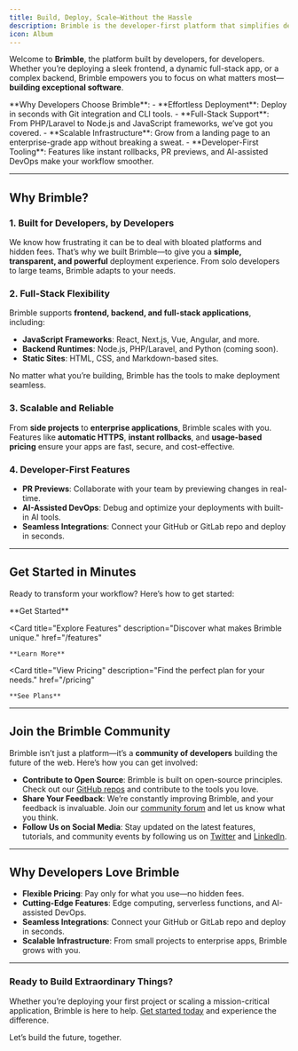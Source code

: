 ```yaml
---
title: Build, Deploy, Scale—Without the Hassle
description: Brimble is the developer-first platform that simplifies deployment and scaling for modern applications. From frontend to full-stack, we’ve got you covered.
icon: Album
---
```



Welcome to **Brimble**, the platform built by developers, for developers. Whether you’re deploying a sleek frontend, a dynamic full-stack app, or a complex backend, Brimble empowers you to focus on what matters most—**building exceptional software**.

<Callout type="info">
  **Why Developers Choose Brimble**:
  - **Effortless Deployment**: Deploy in seconds with Git integration and CLI tools.
  - **Full-Stack Support**: From PHP/Laravel to Node.js and JavaScript frameworks, we’ve got you covered.
  - **Scalable Infrastructure**: Grow from a landing page to an enterprise-grade app without breaking a sweat.
  - **Developer-First Tooling**: Features like instant rollbacks, PR previews, and AI-assisted DevOps make your workflow smoother.
</Callout>

---

## Why Brimble?

### **1. Built for Developers, by Developers**
We know how frustrating it can be to deal with bloated platforms and hidden fees. That’s why we built Brimble—to give you a **simple, transparent, and powerful** deployment experience. From solo developers to large teams, Brimble adapts to your needs.

### **2. Full-Stack Flexibility**
Brimble supports **frontend, backend, and full-stack applications**, including:
- **JavaScript Frameworks**: React, Next.js, Vue, Angular, and more.
- **Backend Runtimes**: Node.js, PHP/Laravel, and Python (coming soon).
- **Static Sites**: HTML, CSS, and Markdown-based sites.

No matter what you’re building, Brimble has the tools to make deployment seamless.

### **3. Scalable and Reliable**
From **side projects** to **enterprise applications**, Brimble scales with you. Features like **automatic HTTPS**, **instant rollbacks**, and **usage-based pricing** ensure your apps are fast, secure, and cost-effective.

### **4. Developer-First Features**
- **PR Previews**: Collaborate with your team by previewing changes in real-time.
- **AI-Assisted DevOps**: Debug and optimize your deployments with built-in AI tools.
- **Seamless Integrations**: Connect your GitHub or GitLab repo and deploy in seconds.

---

## Get Started in Minutes

Ready to transform your workflow? Here’s how to get started:

<Cards>
  <Card
    title="Quickstart Guide"
    description="Deploy your first project in minutes."
    href="/quickstart"
  >
    **Get Started**
  </Card>

  <Card
    title="Explore Features"
    description="Discover what makes Brimble unique."
    href="/features"
  >
    **Learn More**
  </Card>

  <Card
    title="View Pricing"
    description="Find the perfect plan for your needs."
    href="/pricing"
  >
    **See Plans**
  </Card>
</Cards>

---

## Join the Brimble Community

Brimble isn’t just a platform—it’s a **community of developers** building the future of the web. Here’s how you can get involved:

- **Contribute to Open Source**: Brimble is built on open-source principles. Check out our [GitHub repos](https://github.com/brimble) and contribute to the tools you love.
- **Share Your Feedback**: We’re constantly improving Brimble, and your feedback is invaluable. Join our [community forum](https://community.brimble.com) and let us know what you think.
- **Follow Us on Social Media**: Stay updated on the latest features, tutorials, and community events by following us on [Twitter](https://twitter.com/brimble) and [LinkedIn](https://linkedin.com/company/brimble).

---

## Why Developers Love Brimble

- **Flexible Pricing**: Pay only for what you use—no hidden fees.
- **Cutting-Edge Features**: Edge computing, serverless functions, and AI-assisted DevOps.
- **Seamless Integrations**: Connect your GitHub or GitLab repo and deploy in seconds.
- **Scalable Infrastructure**: From small projects to enterprise apps, Brimble grows with you.

---

### Ready to Build Extraordinary Things?

Whether you’re deploying your first project or scaling a mission-critical application, Brimble is here to help. [Get started today](/signup) and experience the difference.

Let’s build the future, together.